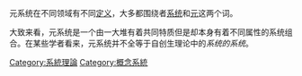 {{Multiple issues|
{{Expand language|1=en|time=2022-03-04T09:49:32+00:00}}
{{Unreferenced|time=2022-03-04T09:49:32+00:00}}
}}
元系统在不同领域有不同[[定义|定义]]，大多都围绕者[[系统|系统]]和[[元|元]]这两个词。

大致来看，元系统是一个由一大堆有着共同特质但是却本身有着不同属性的系统组合。在某些学者看来，元系统并不全等于自创生理论中的''系统的系统''。


[[Category:系統理論|Category:系統理論]]
[[Category:概念系統|Category:概念系統]]